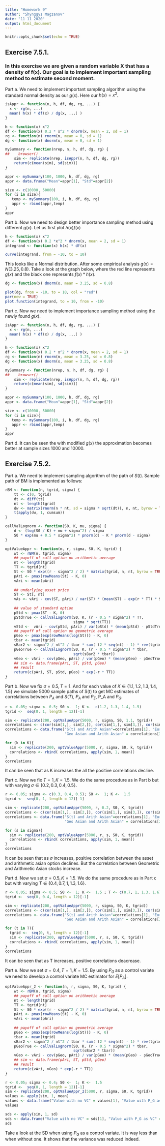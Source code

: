 ```yaml
---
title: "Homework 9"
author: "Shynggys Magzanov"
date: "11 11 2020"
output: html_document
---
```


```r
knitr::opts_chunk$set(echo = TRUE)
```

## Exercise 7.5.1.
### In this exercise we are given a random variable X that has a density of f(x). Our goal is to implement important sampling method to estimate second moment.

Part a. We need to implement important sampling algorithm using the standard normal density as our $g(x)$. Here our $h(x)=x^2$. 

```r
isAppr <- function(n, h, df, dg, rg, ...) {
  x <- rg(n, ...)
  mean( h(x) * df(x) / dg(x, ...) )
}

h <- function(x) x^2
df <- function(x) 0.2 * x^2 * dnorm(x, mean = 2, sd = 1)
rg <- function(n) rnorm(n, mean = 0, sd = 1)
dg <- function(x) dnorm(x, mean = 0, sd = 1)

mySummary <- function(nrep, n, h, df, dg, rg) {
##    browser()
    sim <- replicate(nrep, isAppr(n, h, df, dg, rg))
    return(c(mean(sim), sd(sim)))
}

appr <- mySummary(100, 1000, h, df, dg, rg)
appr <- data.frame("Mean"=appr[1], "Std"=appr[2])

size <- c(10000, 50000)
for (i in size){
   temp <- mySummary(100, i, h, df, dg, rg)
   appr <- rbind(appr,temp)
}
appr         
```

Part b. Now we need to design better importance sampling method using different $g(x)$. Let us first plot $h(x)f(x)$

```r
h <- function(x) x^2
df <- function(x) 0.2 *x^2 * dnorm(x, mean = 2, sd = 1)
integrand <- function(x) h(x) * df(x)

curve(integrand, from = -10, to = 10)
```

This looks like a Normal distribution. After some empirical analysis $g(x)=N(3.25,0.8)$. Take a look at the graph below, where the red line represents $g(x)$ and the black one represents $f(x)*h(x)$.

```r
dg <- function(x) dnorm(x, mean = 3.25, sd = 0.8)

plot(dg, from = -10, to = 10, col = "red")
par(new = TRUE)
plot.function(integrand, to = 10, from = -10)
```

Part c. Now we need to implement importance sampling method using the newly found $g(x)$.

```r
isAppr <- function(n, h, df, dg, rg, ...) {
  x <- rg(n, ...)
  mean( h(x) * df(x) / dg(x, ...) )
}

h <- function(x) x^2
df <- function(x) 0.2 * x^2 * dnorm(x, mean = 2, sd = 1)
rg <- function(n) rnorm(n, mean = 3.25, sd = 0.8)
dg <- function(x) dnorm(x, mean = 3.25, sd = 0.8)

mySummary <- function(nrep, n, h, df, dg, rg) {
##    browser()
    sim <- replicate(nrep, isAppr(n, h, df, dg, rg))
    return(c(mean(sim), sd(sim)))
}

appr <- mySummary(100, 1000, h, df, dg, rg)
appr <- data.frame("Mean"=appr[1], "Std"=appr[2])

size <- c(10000, 50000)
for (i in size){
   temp <- mySummary(100, i, h, df, dg, rg)
   appr <- rbind(appr,temp)
}
appr   
```

Part d. It can be seen the with modified $g(x)$ the approximation becomes better at sample sizes 1000 and 10000.  

## Exercise 7.5.2.

Part a. We need to implement sampling algorithm of the path of $S(t)$. Sample path of BM is implemented as follows:

```r
rBM <- function(n, tgrid, sigma) {
    tt <- c(0, tgrid)
    dt <- diff(tt)
    nt <- length(tgrid)
    dw <- matrix(rnorm(n * nt, sd = sigma * sqrt(dt)), n, nt, byrow = TRUE)
    t(apply(dw, 1, cumsum))
}
```

```r
callValLognorm <- function(S0, K, mu, sigma) {
    d <- (log(S0 / K) + mu + sigma^2) / sigma
    S0 * exp(mu + 0.5 * sigma^2) * pnorm(d) - K * pnorm(d - sigma)
}
```

```r
optValueAppr <- function(n, r, sigma, S0, K, tgrid) {
    wt <- rBM(n, tgrid, sigma)
    ## payoff of call option on arithmetic average
    nt <- length(tgrid)
    TT <- tgrid[nt]
    St <- S0 * exp((r - sigma^2 / 2) * matrix(tgrid, n, nt, byrow = TRUE) + wt)
    pAri <- pmax(rowMeans(St) - K, 0)
    vAri <- mean(pAri) 
    
    ## underlying asset price
    ST <- St[, nt]
    vAs <- vAri - cov(ST, pAri) / var(ST) * (mean(ST) - exp(r * TT) * S0)
    
    ## value of standard option
    pStd <- pmax(ST - K, 0)
    pStdTrue <- callValLognorm(S0, K, (r - 0.5 * sigma^2) * TT,
                               sigma * sqrt(TT))
    vStd <-  vAri - cov(pStd, pAri) / var(pStd) * (mean(pStd) - pStdTrue)
    ## payoff of call option on geometric average
    pGeo <- pmax(exp(rowMeans(log(St))) - K, 0)
    tbar <- mean(tgrid)
    sBar2 <- sigma^2 / nt^2 / tbar * sum( (2 * seq(nt) - 1) * rev(tgrid) )
    pGeoTrue <- callValLognorm(S0, K, (r - 0.5 * sigma^2) * tbar,
                               sqrt(sBar2 * tbar))
    vGeo <- vAri - cov(pGeo, pAri) / var(pGeo) * (mean(pGeo) - pGeoTrue)
    ## sim <- data.frame(pAri, ST, pStd, pGeo)
    ## result
    return(c(pAri, ST, pStd, pGeo) * exp(-r * TT))
}
```

Part b. Now we fix $\sigma = 0.5, T=1$. And for each value of $K \in \{1.1,1.2,1.3,1.4,1.5\}$ we simulate 5000 sample paths of S(t) to get MC estimates of correlations between $P_{A}$ and $S(T)$, $P_{A}$ and $P_E$, P_A and $P_{G}$. 

```r
r <- 0.05; sigma <- 0.5; S0 <-  1; K <-  c(1.2, 1.3, 1.4, 1.5)
tgrid <-  seq(0, 1, length = 12)[-1]

sim <- replicate(200, optValueAppr(5000, r, sigma, S0, 1.1, tgrid))
correlations <- c(cor(sim[1,], sim[2,]), cor(sim[1,], sim[3,]), cor(sim[1,], sim[4,]))
correlations <- data.frame("S(t) and Arith Asian"=correlations[1], "European and Arith Asian"=correlations[2],
                           "Geo Asian and Arith Asian" = correlations[3])

for (k in K){
  sim <- replicate(200, optValueAppr(5000, r, sigma, S0, k, tgrid))
  correlations <- rbind( correlations, apply(sim, 1, mean))
}
correlations
```
It can be seen that as K increases the all the positive correlations decline.

Part c. Now we fix $T=1, K=1.5$. We do the same procedure as in Part b but with varying $\sigma \in \{0.2,0.3,0.4,0.5\}$.

```r
r <- 0.05; sigma <- c(0.3, 0.4, 0.5); S0 <-  1; K <-  1.5
tgrid <-  seq(0, 1, length = 12)[-1]

sim <- replicate(200, optValueAppr(5000, r, 0.2, S0, K, tgrid))
correlations <- c(cor(sim[1,], sim[2,]), cor(sim[1,], sim[3,]), cor(sim[1,], sim[4,]))
correlations <- data.frame("S(t) and Arith Asian"=correlations[1], "European and Arith Asian"=correlations[2],
                           "Geo Asian and Arith Asian" = correlations[3])

for (s in sigma){
  sim <- replicate(200, optValueAppr(5000, r, s, S0, K, tgrid))
  correlations <- rbind( correlations, apply(sim, 1, mean))
}
correlations
```
It can be seen that as $\sigma$ increases, positive correlation between the asset and arithmetic asian option declines. But the correlation between Geometric and Arithmetic Asian stocks increase.

Part d. Now we set $\sigma=0.5, K=1.5$. We do the same procedure as in Part c but with varying $T \in \{0.4, 0.7, 1, 1.3, 1.6\}$. 

```r
r <- 0.05; sigma <- 0.5; S0 <-  1; K <-  1.5 ; T <- c(0.7, 1, 1.3, 1.6)
tgrid <-  seq(0, 0.4, length = 12)[-1]

sim <- replicate(200, optValueAppr(5000, r, sigma, S0, K, tgrid))
correlations <- c(cor(sim[1,], sim[2,]), cor(sim[1,], sim[3,]), cor(sim[1,], sim[4,]))
correlations <- data.frame("S(t) and Arith Asian"=correlations[1], "European and Arith Asian"=correlations[2],
                           "Geo Asian and Arith Asian" = correlations[3])

for (t in T){
  tgrid <-  seq(0, t, length = 12)[-1]
  sim <- replicate(200, optValueAppr(5000, r, s, S0, K, tgrid))
  correlations <- rbind( correlations, apply(sim, 1, mean))
}
correlations
```
It can be seen that as T increases, positive correlations deacrease. 

Part e. Now we set $\sigma=0.4, T=1, K=1.5$. By using $P_G$ as a control variate we need to develop a control variate MC estimator for $E[P_A]$. 

```r
optValueAppr_2 <- function(n, r, sigma, S0, K, tgrid) {
    wt <- rBM(n, tgrid, sigma)
    ## payoff of call option on arithmetic average
    nt <- length(tgrid)
    TT <- tgrid[nt]
    St <- S0 * exp((r - sigma^2 / 2) * matrix(tgrid, n, nt, byrow = TRUE) + wt)
    pAri <- pmax(rowMeans(St) - K, 0)
    vAri <- mean(pAri) 
    
    ## payoff of call option on geometric average
    pGeo <- pmax(exp(rowMeans(log(St))) - K, 0)
    tbar <- mean(tgrid)
    sBar2 <- sigma^2 / nt^2 / tbar * sum( (2 * seq(nt) - 1) * rev(tgrid) )
    pGeoTrue <- callValLognorm(S0, K, (r - 0.5 * sigma^2) * tbar,
                               sqrt(sBar2 * tbar))
    vGeo <- vAri - cov(pGeo, pAri) / var(pGeo) * (mean(pGeo) - pGeoTrue)
    ## sim <- data.frame(pAri, ST, pStd, pGeo)
    ## result
    return(c(vAri, vGeo) * exp(-r * TT))
}
```

```r
r <- 0.05; sigma <- 0.4; S0 <-  1; K <-  1.5
tgrid <-  seq(0, 1, length = 12)[-1]
sim <- replicate(200, optValueAppr_2(5000, r, sigma, S0, K, tgrid))
values <- apply(sim, 1, mean)
values <- data.frame("Value with no VC" = values[1], "Value with P_G as VC" = values[2])
values
```

```r
sds <- apply(sim, 1, sd)
sds <- data.frame("Value with no VC" = sds[1], "Value with P_G as VC" = sds[2])
sds
```

Take a look at the SD when using $P_G$ as a control variate. It is way less than when without one. It shows that the variance was reduced indeed.